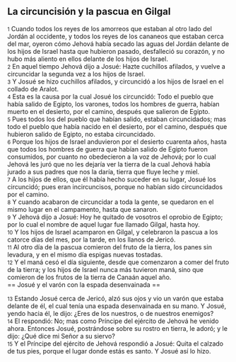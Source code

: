 == La circuncisión y la pascua en Gilgal ==

{{anchor|1}} <small>1</small> Cuando todos los reyes de los amorreos que estaban al otro lado del Jordán al occidente, y todos los reyes de los cananeos que estaban cerca del mar, oyeron cómo Jehová había secado las aguas del Jordán delante de los hijos de Israel hasta que hubieron pasado, desfalleció su corazón, y no hubo más aliento en ellos delante de los hijos de Israel.<br>
{{anchor|2}} <small>2</small> En aquel tiempo Jehová dijo a Josué: Hazte cuchillos afilados, y vuelve a circuncidar la segunda vez a los hijos de Israel.<br>
{{anchor|3}} <small>3</small> Y Josué se hizo cuchillos afilados, y circuncidó a los hijos de Israel en el collado de Aralot.<br>
{{anchor|4}} <small>4</small> Esta es la causa por la cual Josué los circuncidó: Todo el pueblo que había salido de Egipto, los varones, todos los hombres de guerra, habían muerto en el desierto, por el camino, después que salieron de Egipto.<br>
{{anchor|5}} <small>5</small> Pues todos los del pueblo que habían salido, estaban circuncidados; mas todo el pueblo que había nacido en el desierto, por el camino, después que hubieron salido de Egipto, no estaba circuncidado.<br>
{{anchor|6}} <small>6</small> Porque los hijos de Israel anduvieron por el desierto cuarenta años, hasta que todos los hombres de guerra que habían salido de Egipto fueron consumidos, por cuanto no obedecieron a la voz de Jehová; por lo cual Jehová les juró que no les dejaría ver la tierra de la cual Jehová había jurado a sus padres que nos la daría, tierra que fluye leche y miel.<br>
{{anchor|7}} <small>7</small> A los hijos de ellos, que él había hecho suceder en su lugar, Josué los circuncidó; pues eran incircuncisos, porque no habían sido circuncidados por el camino.<br>
{{anchor|8}} <small>8</small> Y cuando acabaron de circuncidar a toda la gente, se quedaron en el mismo lugar en el campamento, hasta que sanaron.<br>
{{anchor|9}} <small>9</small> Y Jehová dijo a Josué: Hoy he quitado de vosotros el oprobio de Egipto; por lo cual el nombre de aquel lugar fue llamado Gilgal, hasta hoy.<br>
{{anchor|10}} <small>10</small> Y los hijos de Israel acamparon en Gilgal, y celebraron la pascua a los catorce días del mes, por la tarde, en los llanos de Jericó.<br>
{{anchor|11}} <small>11</small> Al otro día de la pascua comieron del fruto de la tierra, los panes sin levadura, y en el mismo día espigas nuevas tostadas.<br>
{{anchor|12}} <small>12</small> Y el maná cesó el día siguiente, desde que comenzaron a comer del fruto de la tierra; y los hijos de Israel nunca más tuvieron maná, sino que comieron de los frutos de la tierra de Canaán aquel año.<br>
== Josué y el varón con la espada desenvainada ==

{{anchor|13}} <small>13</small> Estando Josué cerca de Jericó, alzó sus ojos y vio un varón que estaba delante de él, el cual tenía una espada desenvainada en su mano. Y Josué, yendo hacia él, le dijo: ¿Eres de los nuestros, o de nuestros enemigos?<br>
{{anchor|14}} <small>14</small> El respondió: No; mas como Príncipe del ejército de Jehová he venido ahora. Entonces Josué, postrándose sobre su rostro en tierra, le adoró; y le dijo: ¿Qué dice mi Señor a su siervo?<br>
{{anchor|15}} <small>15</small> Y el Príncipe del ejército de Jehová respondió a Josué: Quita el calzado de tus pies, porque el lugar donde estás es santo. Y Josué así lo hizo.<br>
